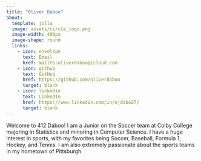 ```yaml
---
title: "Oliver Daboo"
about:
  template: jolla
  image: assets/circle_logo.png
  image-width: 400px
  image-shape: round
  links:
    - icon: envelope
      text: Email
      href: mailto:oliverdaboo@icloud.com
    - icon: github
      text: GitHub
      href: https://github.com/oliverdaboo
      target: blank
    - icon: linkedin
      text: LinkedIn
      href: https://www.linkedin.com/in/ojdabo27/
      target: blank
---
```


Welcome to 412 Daboo! I am a Junior on the Soccer team at Colby College majoring in Statistics and minoring in Computer Science. 
I have a huge interest in sports, with my favorites being Soccer, Baseball, Formula 1, Hockey, and Tennis. I am also extremely passionate about the sports teams in my hometown of Pittsburgh.
